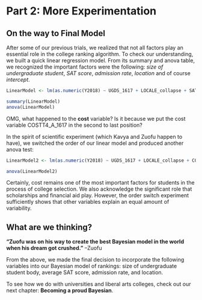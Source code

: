 # Part 2: More Experimentation

## On the way to Final Model

After some of our previous trials, we realized that not all factors play an essential role in the college ranking algorithm. To check our understanding, we built a quick linear regression model. From its summary and anova table, we recognized the important factors were the following: *size of undergraduate student*, *SAT score*, *admission rate*, *location* and of course *intercept*.

```r
LinearModel <- lm(as.numeric(Y2018) ~ UGDS_1617 + LOCALE_collapse + SAT_AVG_1617 + ADM_RATE_1617 + COSTT4_A_1617 + UGDS_WHITE_1617, fullUniversity)
```

```r
summary(LinearModel)
anova(LinearModel)
```

OMG, what happened to the **cost** variable? Is it because we put the cost variable COSTT4_A_1617 in the second to last position?

In the spirit of scientific experiment (which Kavya and Zuofu happen to have), we switched the order of our linear model and produced another anova test:

```r
LinearModel2 <- lm(as.numeric(Y2018) ~ UGDS_1617 + LOCALE_collapse + COSTT4_A_1617 + SAT_AVG_1617 + ADM_RATE_1617 + UGDS_WHITE_1617, fullUniversity)
```

```r
anova(LinearModel2)
```

Certainly, cost remains one of the most important factors for students in the process of college selection. We also acknowledge the significant role that scholarships and financial aid play. However, the order switch experiment sufficiently shows that other variables explain an equal amount of variability.

## What are we thinking?

**"Zuofu was on his way to create the best Bayesian model in the world when his dream got crushed."** --Zuofu

From the above, we made the final decision to incorporate the following variables into our Bayesian model of rankings: size of undergraduate student body, average SAT score, admission rate, and location.

To see how we do with universities and liberal arts colleges, check out our next chapter: **Becoming a proud Bayesian**.


